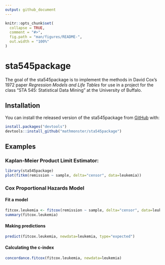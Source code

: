 ```yaml
---
output: github_document
---
```


<!-- README.md is generated from README.Rmd. Please edit that file -->

```r
knitr::opts_chunk$set(
  collapse = TRUE,
  comment = "#>",
  fig.path = "man/figures/README-",
  out.width = "100%"
)
```

# sta545package

<!-- badges: start -->
<!-- badges: end -->

The goal of the sta545package is to implement the methods in David Cox's 1972 paper *Regression Models and Life Tables* for use in a project for the class "STA 545: Statistical Data Mining" at the University of Buffalo.

## Installation

You can install the released version of the sta545package from [GitHub](https://github.com/) with:

``` r
install.packages("devtools")
devtools::install_github("mathmonster/sta545package")
```

## Examples

### Kaplan-Meier Product Limit Estimator:

```r
library(sta545package)
plot(fitkm(remission ~ sample, delta="censor", data=leukemia))
```

### Cox Proportional Hazards Model

#### Fit a model

```r
fitcox.leukemia <- fitcox(remission ~ sample, delta="censor", data=leukemia)
summary(fitcox.leukemia)
```

#### Making predictions
```r
predict(fitcox.leukemia, newdata=leukemia, type="expected")
```

#### Calculating the c-index
```r
concordance.fitcox(fitcox.leukemia, newdata=leukemia)
```
